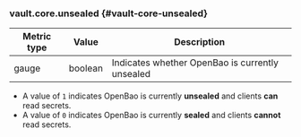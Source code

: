 ### vault.core.unsealed {#vault-core-unsealed}

Metric type | Value   | Description
----------- | ------- | -----------
gauge       | boolean | Indicates whether OpenBao is currently unsealed

- A value of `1` indicates OpenBao is currently **unsealed** and clients **can**
  read secrets.
- A value of `0` indicates OpenBao is currently **sealed** and clients **cannot**
  read secrets.
